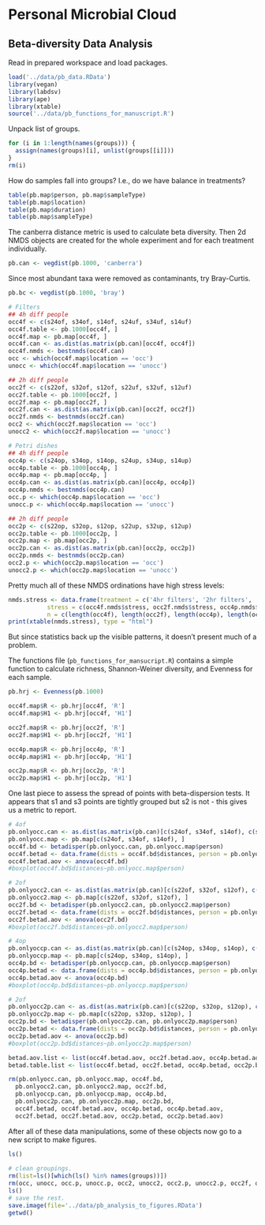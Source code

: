 # Personal Microbial Cloud

## Beta-diversity Data Analysis

Read in prepared workspace and load packages.

```r
load('../data/pb_data.RData') 
library(vegan)
library(labdsv)
library(ape)
library(xtable)
source('../data/pb_functions_for_manuscript.R')
```


Unpack list of groups.

```r
for (i in 1:length(names(groups))) {
  assign(names(groups)[i], unlist(groups[[i]]))
}
rm(i)
```


How do samples fall into groups? I.e., do we have balance in treatments?

```r
table(pb.map$person, pb.map$sampleType)
table(pb.map$location)
table(pb.map$duration)
table(pb.map$sampleType)
```



The canberra distance metric is used to calculate beta diversity. Then 2d NMDS objects are created for the whole experiment and for each treatment individually.

```r
pb.can <- vegdist(pb.1000, 'canberra')
```


Since most abundant taxa were removed as contaminants, try Bray-Curtis. 

```r
pb.bc <- vegdist(pb.1000, 'bray')
```





```r
# Filters
## 4h diff people
occ4f <- c(s24of, s34of, s14of, s24uf, s34uf, s14uf)
occ4f.table <- pb.1000[occ4f, ]
occ4f.map <- pb.map[occ4f, ]
occ4f.can <- as.dist(as.matrix(pb.can)[occ4f, occ4f]) 
occ4f.nmds <- bestnmds(occ4f.can)
occ <- which(occ4f.map$location == 'occ')
unocc <- which(occ4f.map$location == 'unocc')

## 2h diff people
occ2f <- c(s22of, s32of, s12of, s22uf, s32uf, s12uf)
occ2f.table <- pb.1000[occ2f, ]
occ2f.map <- pb.map[occ2f, ]
occ2f.can <- as.dist(as.matrix(pb.can)[occ2f, occ2f]) 
occ2f.nmds <- bestnmds(occ2f.can)
occ2 <- which(occ2f.map$location == 'occ')
unocc2 <- which(occ2f.map$location == 'unocc')

# Petri dishes
## 4h diff people
occ4p <- c(s24op, s34op, s14op, s24up, s34up, s14up)
occ4p.table <- pb.1000[occ4p, ]
occ4p.map <- pb.map[occ4p, ]
occ4p.can <- as.dist(as.matrix(pb.can)[occ4p, occ4p]) 
occ4p.nmds <- bestnmds(occ4p.can)
occ.p <- which(occ4p.map$location == 'occ')
unocc.p <- which(occ4p.map$location == 'unocc')

## 2h diff people
occ2p <- c(s22op, s32op, s12op, s22up, s32up, s12up)
occ2p.table <- pb.1000[occ2p, ]
occ2p.map <- pb.map[occ2p, ]
occ2p.can <- as.dist(as.matrix(pb.can)[occ2p, occ2p]) 
occ2p.nmds <- bestnmds(occ2p.can)
occ2.p <- which(occ2p.map$location == 'occ')
unocc2.p <- which(occ2p.map$location == 'unocc')
```


Pretty much all of these NMDS ordinations have high stress levels:

```r

nmds.stress <- data.frame(treatment = c('4hr filters', '2hr filters', '4hr petri dishes', '2hr petri dishes'), 
           stress = c(occ4f.nmds$stress, occ2f.nmds$stress, occ4p.nmds$stress, occ2p.nmds$stress),
           n = c(length(occ4f), length(occ2f), length(occ4p), length(occ2p)))
print(xtable(nmds.stress), type = "html")
```

But since statistics back up the visible patterns, it doesn't present much of a problem. 


The functions file (`pb_functions_for_mansucript.R`) contains a simple function to calculate richness, Shannon-Weiner diversity, and Evenness for each sample. 

```r
pb.hrj <- Evenness(pb.1000)

occ4f.map$R <- pb.hrj[occ4f, 'R']
occ4f.map$H1 <- pb.hrj[occ4f, 'H1']

occ2f.map$R <- pb.hrj[occ2f, 'R']
occ2f.map$H1 <- pb.hrj[occ2f, 'H1']

occ4p.map$R <- pb.hrj[occ4p, 'R']
occ4p.map$H1 <- pb.hrj[occ4p, 'H1']

occ2p.map$R <- pb.hrj[occ2p, 'R']
occ2p.map$H1 <- pb.hrj[occ2p, 'H1']
```


One last piece to assess the spread of points with beta-dispersion tests. It appears that s1 and s3 points are tightly grouped but s2 is not - this gives us a metric to report. 

```r
# 4of
pb.onlyocc.can <- as.dist(as.matrix(pb.can)[c(s24of, s34of, s14of), c(s24of, s34of, s14of)])
pb.onlyocc.map <- pb.map[c(s24of, s34of, s14of), ]
occ4f.bd <- betadisper(pb.onlyocc.can, pb.onlyocc.map$person)
occ4f.betad <- data.frame(dists = occ4f.bd$distances, person = pb.onlyocc.map$person)
occ4f.betad.aov <- anova(occ4f.bd)
#boxplot(occ4f.bd$distances~pb.onlyocc.map$person)

# 2of
pb.onlyocc2.can <- as.dist(as.matrix(pb.can)[c(s22of, s32of, s12of), c(s22of, s32of, s12of)])
pb.onlyocc2.map <- pb.map[c(s22of, s32of, s12of), ]
occ2f.bd <- betadisper(pb.onlyocc2.can, pb.onlyocc2.map$person)
occ2f.betad <- data.frame(dists = occ2f.bd$distances, person = pb.onlyocc2.map$person)
occ2f.betad.aov <- anova(occ2f.bd)
#boxplot(occ2f.bd$distances~pb.onlyocc2.map$person)

# 4op
pb.onlyoccp.can <- as.dist(as.matrix(pb.can)[c(s24op, s34op, s14op), c(s24op, s34op, s14op)])
pb.onlyoccp.map <- pb.map[c(s24op, s34op, s14op), ]
occ4p.bd <- betadisper(pb.onlyoccp.can, pb.onlyoccp.map$person)
occ4p.betad <- data.frame(dists = occ4p.bd$distances, person = pb.onlyoccp.map$person)
occ4p.betad.aov <- anova(occ4p.bd)
#boxplot(occ4p.bd$distances~pb.onlyoccp.map$person)

# 2of
pb.onlyocc2p.can <- as.dist(as.matrix(pb.can)[c(s22op, s32op, s12op), c(s22op, s32op, s12op)])
pb.onlyocc2p.map <- pb.map[c(s22op, s32op, s12op), ]
occ2p.bd <- betadisper(pb.onlyocc2p.can, pb.onlyocc2p.map$person)
occ2p.betad <- data.frame(dists = occ2p.bd$distances, person = pb.onlyocc2p.map$person)
occ2p.betad.aov <- anova(occ2p.bd)
#boxplot(occ2p.bd$distances~pb.onlyocc2p.map$person)

betad.aov.list <- list(occ4f.betad.aov, occ2f.betad.aov, occ4p.betad.aov, occ2p.betad.aov)
betad.table.list <- list(occ4f.betad, occ2f.betad, occ4p.betad, occ2p.betad)

rm(pb.onlyocc.can, pb.onlyocc.map, occ4f.bd,  
  pb.onlyocc2.can, pb.onlyocc2.map, occ2f.bd, 
  pb.onlyoccp.can, pb.onlyoccp.map, occ4p.bd,
  pb.onlyocc2p.can, pb.onlyocc2p.map, occ2p.bd, 
  occ4f.betad, occ4f.betad.aov, occ4p.betad, occ4p.betad.aov, 
  occ2f.betad, occ2f.betad.aov, occ2p.betad, occ2p.betad.aov)
```


After all of these data manipulations, some of these objects now go to a new script to make figures.  

```r
ls()
 
# clean groupings. 
rm(list=ls()[which(ls() %in% names(groups))])
rm(occ, unocc, occ.p, unocc.p, occ2, unocc2, occ2.p, unocc2.p, occ2f, occ2p, occ4f, occ4p)
ls()
# save the rest. 
save.image(file='../data/pb_analysis_to_figures.RData')
getwd()
```









